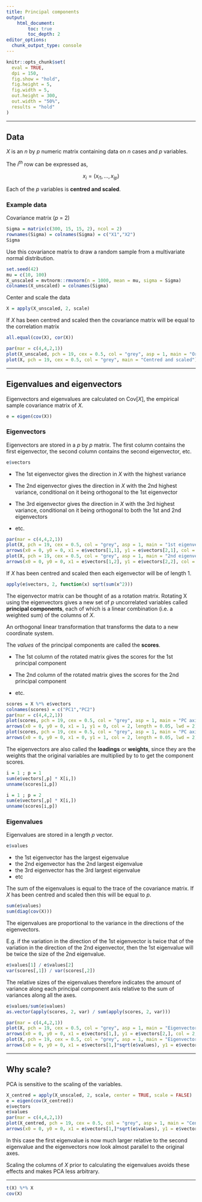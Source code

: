 ```yaml
---
title: Principal components
output: 
    html_document:
        toc: true
        toc_depth: 2
editor_options: 
  chunk_output_type: console
---
```


```r
knitr::opts_chunk$set(
  eval = TRUE,
  dpi = 150,
  fig.show = "hold",
  fig.height = 5, 
  fig.width = 5, 
  out.height = 300, 
  out.width = "50%", 
  results = "hold"
)
```

********************************************************************************

## Data

$X$ is an $n$ by $p$ numeric matrix containing data on $n$ cases and $p$ variables.

The $i^{th}$ row can be expressed as,

$$ x_i = (x_{i1}, ..., x_{ip}) $$

Each of the $p$ variables is **centred and scaled**.

### Example data 

Covariance matrix ($p$ = 2)

```r
Sigma = matrix(c(300, 15, 15, 2), ncol = 2)
rownames(Sigma) = colnames(Sigma) = c("X1","X2")
Sigma
```

Use this covariance matrix to draw a random sample from a multivariate normal distribution.

```r
set.seed(42)
mu = c(10, 100)
X_unscaled = mvtnorm::rmvnorm(n = 1000, mean = mu, sigma = Sigma)
colnames(X_unscaled) = colnames(Sigma)
```

Center and scale the data

```r
X = apply(X_unscaled, 2, scale)
```

If $X$ has been centred and scaled then the covariance matrix will be equal to the correlation matrix

```r
all.equal(cov(X), cor(X))
```

```r
par(mar = c(4,4,2,1))
plot(X_unscaled, pch = 19, cex = 0.5, col = "grey", asp = 1, main = "Original variables")
plot(X, pch = 19, cex = 0.5, col = "grey", main = "Centred and scaled")
```

********************************************************************************

## Eigenvalues and eigenvectors

Eigenvectors and eigenvalues are calculated on $\mbox{Cov}[X]$, the empirical sample covariance matrix of $X$.

```r
e = eigen(cov(X))
```

### Eigenvectors 

Eigenvectors are stored in a $p$ by $p$ matrix. The first column contains the first eigenvector, the second column contains the second eigenvector, etc.

```r
e$vectors
```

* The 1st eigenvector gives the direction in $X$ with the highest variance

* The 2nd eigenvector gives the direction in $X$ with the 2nd highest variance, conditional on it being orthogonal to the 1st eigenvector

* The 3rd eigenvector gives the direction in $X$ with the 3rd highest variance, conditional on it being orthogonal to both the 1st and 2nd eigenvectors

* etc.

```r
par(mar = c(4,4,2,1))
plot(X, pch = 19, cex = 0.5, col = "grey", asp = 1, main = "1st eigenvector")
arrows(x0 = 0, y0 = 0, x1 = e$vectors[1,1], y1 = e$vectors[2,1], col = 2, length = 0.05, lwd = 2)
plot(X, pch = 19, cex = 0.5, col = "grey", asp = 1, main = "2nd eigenvector")
arrows(x0 = 0, y0 = 0, x1 = e$vectors[1,2], y1 = e$vectors[2,2], col = 2, length = 0.05, lwd = 2)
```

If $X$ has been centred and scaled then each eigenvector will be of length 1.

```r
apply(e$vectors, 2, function(x) sqrt(sum(x^2)))
```

The eigenvector matrix can be thought of as a rotation matrix. Rotating X using the eigenvectors gives a new set of $p$ uncorrelated variables called **principal components**, each of which is a linear combination (i.e. a weighted sum) of the columns of $X$. 

An orthogonal linear transformation that transforms the data to a new coordinate system.

The *values* of the principal components are called the **scores**.

* The 1st column of the rotated matrix gives the scores for the 1st principal component

* The 2nd column of the rotated matrix gives the scores for the 2nd principal component

* etc.

```r
scores = X %*% e$vectors
colnames(scores) = c("PC1","PC2")
par(mar = c(4,4,2,1))
plot(scores, pch = 19, cex = 0.5, col = "grey", asp = 1, main = "PC axis 1")
arrows(x0 = 0, y0 = 0, x1 = 1, y1 = 0, col = 2, length = 0.05, lwd = 2)
plot(scores, pch = 19, cex = 0.5, col = "grey", asp = 1, main = "PC axis 2")
arrows(x0 = 0, y0 = 0, x1 = 0, y1 = 1, col = 2, length = 0.05, lwd = 2)
```

The eigenvectors are also called the **loadings** or **weights**, since they are the weights that the original variables are multiplied by to to get the component scores.

```r
i = 1 ; p = 1
sum(e$vectors[,p] * X[i,])
unname(scores[i,p])
```
```r
i = 1 ; p = 2
sum(e$vectors[,p] * X[i,])
unname(scores[i,p])
```

### Eigenvalues

Eigenvalues are stored in a length $p$ vector.

```r
e$values
```

* the 1st eigenvector has the largest eigenvalue  
* the 2nd eigenvector has the 2nd largest eigenvalue  
* the 3rd eigenvector has the 3rd largest eigenvalue  
* etc  

The sum of the eigenvalues is equal to the trace of the covariance matrix. If $X$ has been centred and scaled then this will be equal to $p$.

```r
sum(e$values)
sum(diag(cov(X)))
```

The eigenvalues are proportional to the variance in the directions of the eigenvectors.

E.g. if the variation in the direction of the 1st eigenvector is twice that of the variation in the direction of the 2nd eigenvector, then the 1st eigenvalue will be twice the size of the 2nd eigenvalue.

```r
e$values[1] / e$values[2]
var(scores[,1]) / var(scores[,2])
```

The relative sizes of the eigenvalues therefore indicates the amount of variance along each principal component axis relative to the sum of variances along all the axes.

```r
e$values/sum(e$values)
as.vector(apply(scores, 2, var) / sum(apply(scores, 2, var)))
```


```r
par(mar = c(4,4,2,1))
plot(X, pch = 19, cex = 0.5, col = "grey", asp = 1, main = "Eigenvectors")
arrows(x0 = 0, y0 = 0, x1 = e$vectors[1,], y1 = e$vectors[2,], col = 2, length = 0.05, lwd = 2)
plot(X, pch = 19, cex = 0.5, col = "grey", asp = 1, main = "Eigenvectors scaled by (sqrt) eigenvalues")
arrows(x0 = 0, y0 = 0, x1 = e$vectors[1,]*sqrt(e$values), y1 = e$vectors[2,]*sqrt(e$values), col = 2, length = 0.05, lwd = 2)
```

********************************************************************************

## Why scale?

PCA is sensitive to the scaling of the variables. 

```r
X_centred = apply(X_unscaled, 2, scale, center = TRUE, scale = FALSE)
e = eigen(cov(X_centred))
e$vectors
e$values
par(mar = c(4,4,2,1))
plot(X_centred, pch = 19, cex = 0.5, col = "grey", asp = 1, main = "Centred but not scaled")
arrows(x0 = 0, y0 = 0, x1 = e$vectors[1,]*sqrt(e$values), y1 = e$vectors[2,]*sqrt(e$values), col = 2, length = 0.05, lwd = 2)
```

In this case the first eigenvalue is now much larger relative to the second eigenvalue and the eigenvectors now look almost parallel to the original axes.

Scaling the columns of $X$ prior to calculating the eigenvalues avoids these effects and makes PCA less arbitrary.

********************************************************************************

<!-- ## Covariance -->

<!-- $X^TX$ is proportional to $\mbox{Cov}[X]$. -->

```r
t(X) %*% X
cov(X)
```

<!-- ******************************************************************************** -->

<!-- #### See also -->

<!-- <a href="Eigenvalues and eigenvectors.html">Eigenvalues and eigenvectors</a>  -->

<!-- <a href="Matrix decompositions.html">Matrix decompositions</a>  -->

<!-- ******************************************************************************** -->

